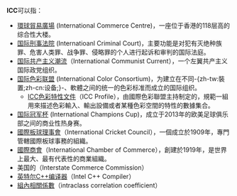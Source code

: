 '''ICC'''可以指：
*[[環球貿易廣場|環球貿易廣場]] (International Commerce Centre)，一座位于香港的118层高的综合性大楼。
*[[国际刑事法院|国际刑事法院]] (Internatioanl Criminal Court)，主要功能是对犯有灭绝种族罪、危害人类罪、战争罪、侵略罪的个人进行起诉和审判的国际法庭。
*[[国际共产主义潮流|国际共产主义潮流]]（International Communist Current），一个左翼共产主义国际政党组织。
*[[国际色彩联盟|国际色彩联盟]] (International Color Consortium)，为建立在不同-{zh-tw:裝置;zh-cn:设备;}-、軟體之间的统一的色彩标准而成立的国际组织。
**[[ICC色彩特性文件|ICC色彩特性文件]]（ICC Profile），由國際色彩聯盟主持制定的，規範一組用來描述色彩輸入、輸出設備或者某種色彩空間的特性的數據集合。
*[[国际冠军杯|国际冠军杯]] (International Champions Cup)，成立于2013年的欧美足球俱乐部之间的商业性热身赛。
*[[國際板球理事會|國際板球理事會]]（International Cricket Council），一個成立於1909年，專門管轄國際板球事務的組織。
*[[國際商會|國際商會]]（International Chamber of Commerce），創建於1919年，是世界上最大、最有代表性的商業組織。
*美国的{{tsl|en|Interstate Commerce Commission|州際商業委員會}}（Interstate Commerce Commission）
*[[Intel_C++編譯器|英特尔C++编译器]]（Intel C++ Compiler）
*[[組內相關係數|組內相關係數]]（intraclass correlation coefficient）

{{disambig|cat=三字拉丁字母縮寫消歧義}}